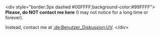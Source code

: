 <article id="5011928" title=User talk:UV>
	<talkpage id="5011928" title="User talk:UV">
&lt;div style=&quot;border:3px dashed #00FFFF;background-color:#99FFFF&quot;&gt;
'''Please, do NOT contact me here''' (I may not notice for a long time or forever).

Instead, contact me at [[:de:Benutzer_Diskussion:UV]].
&lt;/div&gt;
	</talkpage>
</article>